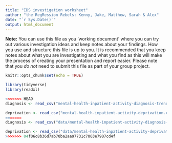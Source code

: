 ```yaml
---
title: "IDS investigation worksheet"
author: "the RegRession Rebels: Kenny, Jake, Matthew, Sarah & Alex"
date: "`r Sys.Date()`"
output: html_document
---
```


**Note:** You can use this file as you 'working document' where you can try out various investigation ideas and keep notes about your findings. How you use and structure this file is up to you. It is recommended that you keep notes about what you are investigating and what you find as this will make the process of creating your presentation and report easier. Please note that you _do not_ need to submit this file as part of your group project.



```r
knitr::opts_chunk$set(echo = TRUE)
```


```r
library(tidyverse)
library(readxl)


```


```r
<<<<<<< HEAD
diagnosis <- read_csv("mental-health-inpatient-activity-diagnosis-trend.csv")

deprivation <- read_csv("mental-health-inpatient-activity-deprivation.csv")
=======
diagnosis <- read_csv("data/mental-health-inpatient-activity-diagnosis-trend.csv")

deprivation <- read_csv("data/mental-health-inpatient-activity-deprivation.csv")
>>>>>>> 04f06c8b36d7ab70ba2aa97731c7003e7907cd4f




```


